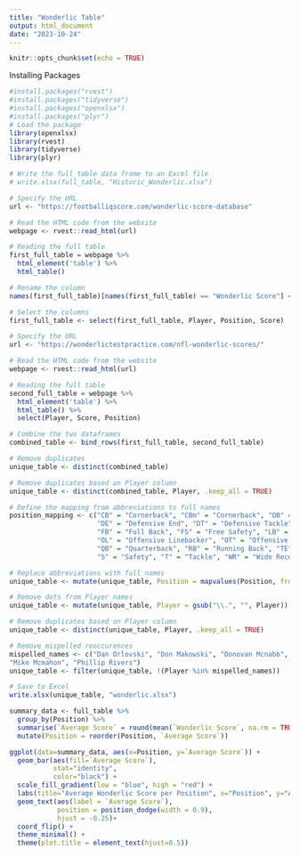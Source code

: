 ---
title: "Wonderlic Table"
output: html_document
date: "2023-10-24"
---

```{r setup, include=FALSE}
knitr::opts_chunk$set(echo = TRUE)
```

Installing Packages
```{r}

#install.packages("rvest")
#install.packages("tidyverse")
#install.packages("openxlsx")
#install.packages("plyr")
# Load the package
library(openxlsx)
library(rvest)
library(tidyverse)
library(plyr)
```

```{r data_import}
# Write the full_table data frame to an Excel file
# write.xlsx(full_table, "Historic_Wonderlic.xlsx")

# Specify the URL
url <- "https://footballiqscore.com/wonderlic-score-database"

# Read the HTML code from the website
webpage <- rvest::read_html(url)

# Reading the full table
first_full_table = webpage %>% 
  html_element('table') %>% 
  html_table()

# Rename the column
names(first_full_table)[names(first_full_table) == "Wonderlic Score"] <- "Score"

# Select the columns
first_full_table <- select(first_full_table, Player, Position, Score)
```

```{r}
# Specify the URL
url <- "https://wonderlictestpractice.com/nfl-wonderlic-scores/"

# Read the HTML code from the website
webpage <- rvest::read_html(url)

# Reading the full table
second_full_table = webpage %>%
  html_element('table') %>%
  html_table() %>%
  select(Player, Score, Position)
```

```{r}
# Combine the two dataframes
combined_table <- bind_rows(first_full_table, second_full_table)

# Remove duplicates
unique_table <- distinct(combined_table)

# Remove duplicates based on Player column
unique_table <- distinct(combined_table, Player, .keep_all = TRUE)

# Define the mapping from abbreviations to full names
position_mapping <- c("CB" = "Cornerback", "CBm" = "Cornerback", "DB" = "Defensive Back", 
                      "DE" = "Defensive End", "DT" = "Defensive Tackle", "DL" = "Defensive Lineman", 
                      "FB" = "Full Back", "FS" = "Free Safety", "LB" = "Linebacker", "OG" = "Offensive Guard",
                      "OL" = "Offensive Linebacker", "OT" = "Offensive Tackle", "P" = "Punter", 
                      "QB" = "Quarterback", "RB" = "Running Back", "TE" = "Tight End", 
                      "S" = "Safety", "T" = "Tackle", "WR" = "Wide Receiver")

# Replace abbreviations with full names
unique_table <- mutate(unique_table, Position = mapvalues(Position, from = names(position_mapping), to = position_mapping))

# Remove dots from Player names
unique_table <- mutate(unique_table, Player = gsub("\\.", "", Player))

# Remove duplicates based on Player column
unique_table <- distinct(unique_table, Player, .keep_all = TRUE)

# Remove mispelled reoccurences
mispelled_names <- c("Dan Orlovski", "Don Makowski", "Donovan Mcnabb", "Jason Gasrrett", "Jason Guesser", "Josh Mccown", "Khalil Mach", "Mark Brunel", "Max Bullouch",
"Mike Mcmahon", "Phillip Rivers")
unique_table <- filter(unique_table, !(Player %in% mispelled_names))

# Save to Excel
write.xlsx(unique_table, "wonderlic.xlsx")

```

```{r plot}
summary_data <- full_table %>%
  group_by(Position) %>%
  summarise(`Average Score` = round(mean(`Wonderlic Score`, na.rm = TRUE),0)) %>%
  mutate(Position = reorder(Position, `Average Score`))

ggplot(data=summary_data, aes(x=Position, y=`Average Score`)) +
  geom_bar(aes(fill=`Average Score`),
           stat="identity",
           color="black") +
  scale_fill_gradient(low = "blue", high = "red") +
  labs(title="Average Wonderlic Score per Position", x="Position", y="Average Score") +
  geom_text(aes(label = `Average Score`), 
            position = position_dodge(width = 0.9), 
            hjust = -0.25)+
  coord_flip() +
  theme_minimal() +
  theme(plot.title = element_text(hjust=0.5))
```

